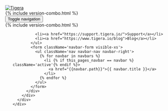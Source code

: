 <nav id="toplevel-nav" className='navbar navbar-default navbar-fixed-top'>
    <div className='row'>
      <div className='container-fluid'>
        <div className='col-lg-3 col-md-3 col-sm-2 col-xs-12'>
          <div className='navbar-header'>
            <a className='navbar-brand' href="https://tigera.io/">
              <img alt="Tigera" src="/img/calico-cloud/brand.png"/>
            </a>
          </div>
        </div>
        <div className='col-lg-3 col-md-1 col-sm-2 hidden-xs'></div>
        <div className='clearfix visible-xs'></div>
        <div className='col-lg-4 col-md-6 col-sm-5 col-xs-10'>
          <div className='input-group'>
            <div className='input-group-btn'>
              <div className='version-combo  hidden-xs'>
               {% include version-combo.html %}
              </div>
            </div>
            <div className='search'>
              <div className='search-input-container' data-toggle="popover" data-placement="bottom"></div>
              <div className='search-container'>
                <div className='search-container__results'></div>
                <div className='search-container__pagination'></div>
                <div className='search-powered-by' ></div>
              </div>
            </div>
          </div>
        </div>
        <div className='col-xs-1 visible-xs'>
        <!-- Hamburger menu for mobile -->
          <button type="button" className='navbar-toggle collapsed ' data-toggle="collapse" data-target="#tigera-navbar" aria-expanded="false" aria-controls="tigera-navbar">
            <span className='sr-only'>Toggle navigation</span>
            <span className='icon-bar'></span>
            <span className='icon-bar'></span>
            <span className='icon-bar'></span>
          </button>
        </div>
        <!-- Left brand image -->
        <div className='clearfix visible-xs'></div>
        <div id="tigera-navbar" className='navbar-collapse collapse'>
          <div className='col-md-2 col-sm-2 no-margin no-padding version-combo visible-xs'>
            {% include version-combo.html %}
          </div>
          <div className='col-md-2 col-sm-2 no-margin no-padding'>
            <ul className='nav navbar-nav navbar-right'>

              <li><a href="https://support.tigera.io/">Support</a></li>
              <li><a href="https://www.tigera.io/blog">Blog</a></li>
            </ul>
            <form className='navbar-form visible-xs'>
              <ul className='nav navbar-nav navbar-right'>
                {% for navbar in navbars %}
                  <li {% if this_pages_navbar == navbar %} className='active'{% endif %}>
                    <a href="{{navbar.path}}">{{ navbar.title }}</a>
                  </li>
                {% endfor %}
              </ul>
            </form>
          </div>
        </div>
      </div>
    </div>
  </nav>
